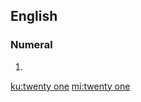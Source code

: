 ==English==

===Numeral===
{{head|en|numeral}}

# {{alternative spelling of|twenty-one|lang=en}}

[[ku:twenty one]]
[[mi:twenty one]]